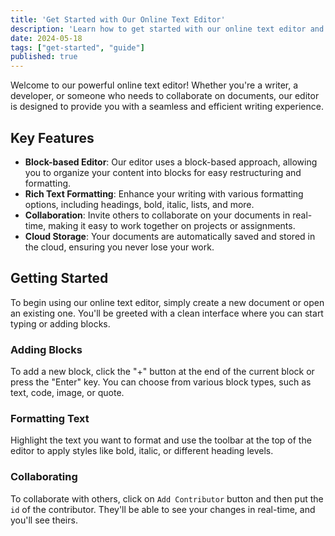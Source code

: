 ```yaml
---
title: 'Get Started with Our Online Text Editor'
description: 'Learn how to get started with our online text editor and make the most of its features.'
date: 2024-05-18
tags: ["get-started", "guide"]
published: true
---
```


Welcome to our powerful online text editor! Whether you're a writer, a developer, or someone who needs to collaborate on documents, our editor is designed to provide you with a seamless and efficient writing experience.

## Key Features

- **Block-based Editor**: Our editor uses a block-based approach, allowing you to organize your content into blocks for easy restructuring and formatting.
- **Rich Text Formatting**: Enhance your writing with various formatting options, including headings, bold, italic, lists, and more.
- **Collaboration**: Invite others to collaborate on your documents in real-time, making it easy to work together on projects or assignments.
- **Cloud Storage**: Your documents are automatically saved and stored in the cloud, ensuring you never lose your work.

## Getting Started

To begin using our online text editor, simply create a new document or open an existing one. You'll be greeted with a clean interface where you can start typing or adding blocks.

### Adding Blocks

To add a new block, click the "+" button at the end of the current block or press the "Enter" key. You can choose from various block types, such as text, code, image, or quote.

### Formatting Text

Highlight the text you want to format and use the toolbar at the top of the editor to apply styles like bold, italic, or different heading levels.

### Collaborating

To collaborate with others, click on `Add Contributor` button and then put the `id` of the contributor. They'll be able to see your changes in real-time, and you'll see theirs.
